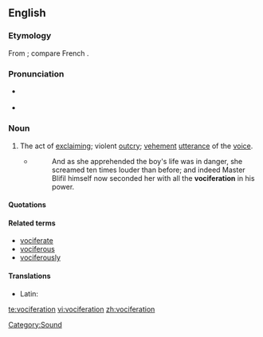{{was wotd|2010|January|1}}
{{also|vocifération}}
==English==

===Etymology===
From {{etyl|la}} {{term|vociferatio|vōciferātiō|lang=la}}; compare French {{term|vocifération|lang=fr}}.

===Pronunciation===
* {{a|UK}} {{IPA|/vəʊˌsɪf.əˈɹeɪ.ʃən/}}
* {{a|US}} {{IPA|/voʊˌsɪf.əˈɹeɪ.ʃən/}}

===Noun===
{{en-noun}}

# The act of [[exclaim]]ing; violent [[outcry]]; [[vehement]] [[utterance]] of the [[voice]].
#* {{RQ:Fielding Tom Jones|IV|iii}}
#*: And as she apprehended the boy's life was in danger, she screamed ten times louder than before; and indeed Master Blifil himself now seconded her with all the '''vociferation''' in his power.

====Quotations====
{{seeCites}}

====Related terms====
* [[vociferate]]
* [[vociferous]]
* [[vociferously]]

====Translations====
{{trans-top|act of exclaiming; violent outcry}}
* Latin: {{t|la|vociferatio|f|alt=vōciferātiō}}
{{trans-mid}}
{{trans-bottom}}

[[Category:Sound]]

[[te:vociferation]]
[[vi:vociferation]]
[[zh:vociferation]]